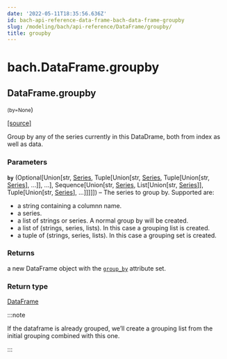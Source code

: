 ```yaml
---
date: '2022-05-11T18:35:56.636Z'
id: bach-api-reference-data-frame-bach-data-frame-groupby
slug: /modeling/bach/api-reference/DataFrame/groupby/
title: groupby
---
```


# bach.DataFrame.groupby

<div className="method">

## <span className="additional-name">DataFrame.</span><span className="name">groupby</span>

<small className="parameter-list">(<span className="parameter" id="by">by=None</span></small>)


&#8203;<span className="view-source">[[source]](https://github.com/objectiv/objectiv-analytics/blob/main/bach/bach/dataframe.py)</span>

<div className="content">

Group by any of the series currently in this DataDrame, both from index as well as data.


### Parameters

**`by`** (Optional[Union[str, [Series](/modeling/bach/api-reference/Series/bach.Series.mdx), Tuple[Union[str, [Series](/modeling/bach/api-reference/Series/bach.Series.mdx), Tuple[Union[str, [Series](/modeling/bach/api-reference/Series/bach.Series.mdx)], ...]], ...], Sequence[Union[str, [Series](/modeling/bach/api-reference/Series/bach.Series.mdx), List[Union[str, [Series](/modeling/bach/api-reference/Series/bach.Series.mdx)]], Tuple[Union[str, [Series](/modeling/bach/api-reference/Series/bach.Series.mdx)], ...]]]]]) – The series to group by. Supported are:

* a string containing a columnn name.
* a series.
* a list of strings or series. A normal group by will be created.
* a list of (strings, series, lists). In this case a grouping list is created.
* a tuple of (strings, series, lists). In this case a grouping set is created.




### Returns

a new DataFrame object with the [`group_by`](/modeling/bach/api-reference/DataFrame/bach.DataFrame.group_by.mdx) attribute set.



### Return type

[DataFrame](/modeling/bach/api-reference/DataFrame/bach.DataFrame.mdx)


:::note

If the dataframe is already grouped, we’ll create a grouping list from the initial
grouping combined with this one.


:::


</div>


</div>
